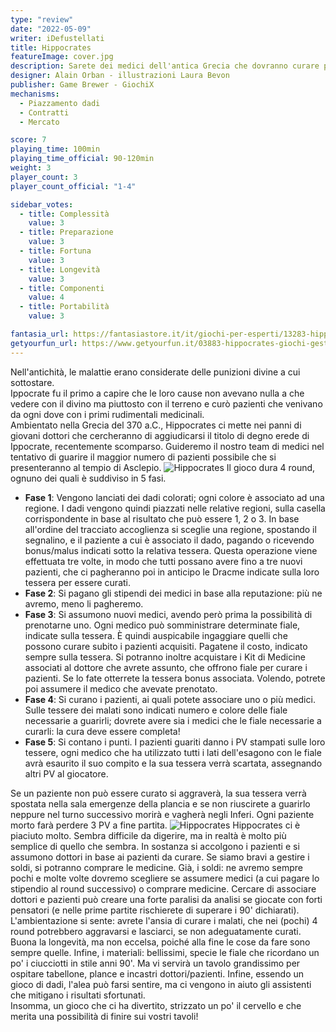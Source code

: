 ```yaml
---
type: "review"
date: "2022-05-09"
writer: iDefustellati
title: Hippocrates
featureImage: cover.jpg
description: Sarete dei medici dell'antica Grecia che dovranno curare pazienti e diventare eredi di Hippocrates!
designer: Alain Orban - illustrazioni Laura Bevon
publisher: Game Brewer - GiochiX
mechanisms:
  - Piazzamento dadi
  - Contratti
  - Mercato

score: 7
playing_time: 100min
playing_time_official: 90-120min
weight: 3
player_count: 3
player_count_official: "1-4"

sidebar_votes:
  - title: Complessità
    value: 3
  - title: Preparazione
    value: 3
  - title: Fortuna
    value: 3
  - title: Longevità
    value: 3
  - title: Componenti
    value: 4
  - title: Portabilità
    value: 3

fantasia_url: https://fantasiastore.it/it/giochi-per-esperti/13283-hippocrates.html
getyourfun_url: https://www.getyourfun.it/03883-hippocrates-giochi-gestionali.html
---
```


<Setting>
  Nell'antichità, le malattie erano considerate delle punizioni divine a cui
  sottostare.
  <br />
  Ippocrate fu il primo a capire che le loro cause non avevano nulla a che
  vedere con il divino ma piuttosto con il terreno e curò pazienti che venivano
  da ogni dove con i primi rudimentali medicinali.
  <br />
  Ambientato nella Grecia del 370 a.C., Hippocrates ci mette nei panni di
  giovani dottori che cercheranno di aggiudicarsi il titolo di degno erede di
  Ippocrate, recentemente scomparso. Guideremo il nostro team di medici nel
  tentativo di guarire il maggior numero di pazienti possibile che si
  presenteranno al tempio di Asclepio.
</Setting>

<img src="./game1.png" alt="Hippocrates" />

<Rules>
  Il gioco dura 4 round, ognuno dei quali è suddiviso in 5 fasi.
  <ul>
    <li>
      <strong>Fase 1</strong>: Vengono lanciati dei dadi colorati; ogni colore è
      associato ad una regione. I dadi vengono quindi piazzati nelle relative
      regioni, sulla casella corrispondente in base al risultato che può essere
      1, 2 o 3. In base all'ordine del tracciato accoglienza si sceglie una
      regione, spostando il segnalino, e il paziente a cui è associato il dado,
      pagando o ricevendo bonus/malus indicati sotto la relativa tessera. Questa
      operazione viene effettuata tre volte, in modo che tutti possano avere
      fino a tre nuovi pazienti, che ci pagheranno poi in anticipo le Dracme
      indicate sulla loro tessera per essere curati.
    </li>
    <li>
      <strong>Fase 2</strong>: Si pagano gli stipendi dei medici in base alla
      reputazione: più ne avremo, meno li pagheremo.
    </li>
    <li>
      <strong>Fase 3</strong>: Si assumono nuovi medici, avendo però prima la
      possibilità di prenotarne uno. Ogni medico può somministrare determinate
      fiale, indicate sulla tessera. È quindi auspicabile ingaggiare quelli che
      possono curare subito i pazienti acquisiti. Pagatene il costo, indicato
      sempre sulla tessera. Si potranno inoltre acquistare i Kit di Medicine
      associati al dottore che avrete assunto, che offrono fiale per curare i
      pazienti. Se lo fate otterrete la tessera bonus associata. Volendo,
      potrete poi assumere il medico che avevate prenotato.
    </li>
    <li>
      <strong>Fase 4</strong>: Si curano i pazienti, ai quali potete associare
      uno o più medici. Sulle tessere dei malati sono indicati numero e colore
      delle fiale necessarie a guarirli; dovrete avere sia i medici che le fiale
      necessarie a curarli: la cura deve essere completa!
    </li>
    <li>
      <strong>Fase 5</strong>: Si contano i punti. I pazienti guariti danno i PV
      stampati sulle loro tessere, ogni medico che ha utilizzato tutti i lati
      dell'esagono con le fiale avrà esaurito il suo compito e la sua tessera
      verrà scartata, assegnando altri PV al giocatore.
    </li>
  </ul>
  Se un paziente non può essere curato si aggraverà, la sua tessera verrà
  spostata nella sala emergenze della plancia e se non riuscirete a guarirlo
  neppure nel turno successivo morirà e vagherà negli Inferi. Ogni paziente
  morto farà perdere 3 PV a fine partita.
</Rules>

<img src="./game2.png" alt="Hippocrates" />

<Feedback>
  Hippocrates ci è piaciuto molto. Sembra difficile da digerire, ma in realtà è
  molto più semplice di quello che sembra. In sostanza si accolgono i pazienti e
  si assumono dottori in base ai pazienti da curare. Se siamo bravi a gestire i
  soldi, si potranno comprare le medicine. Già, i soldi: ne avremo sempre pochi
  e molte volte dovremo scegliere se assumere medici (a cui pagare lo stipendio
  al round successivo) o comprare medicine. Cercare di associare dottori e
  pazienti può creare una forte paralisi da analisi se giocate con forti
  pensatori (e nelle prime partite rischierete di superare i 90' dichiarati).
  <br />
  L'ambientazione si sente: avrete l'ansia di curare i malati, che nei (pochi) 4
  round potrebbero aggravarsi e lasciarci, se non adeguatamente curati. Buona la
  longevità, ma non eccelsa, poiché alla fine le cose da fare sono sempre
  quelle. Infine, i materiali: bellissimi, specie le fiale che ricordano un po'
  i ciucciotti in stile anni 90'. Ma vi servirà un tavolo grandissimo per
  ospitare tabellone, plance e incastri dottori/pazienti. Infine, essendo un
  gioco di dadi, l'alea può farsi sentire, ma ci vengono in aiuto gli assistenti
  che mitigano i risultati sfortunati.
  <br />
  Insomma, un gioco che ci ha divertito, strizzato un po' il cervello e che
  merita una possibilità di finire sui vostri tavoli!
</Feedback>

<Instagram id="CdVfmzQjhmX" />
